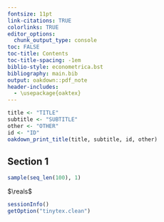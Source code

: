 ```yaml
---
fontsize: 11pt
link-citations: TRUE
colorlinks: TRUE
editor_options:
  chunk_output_type: console
toc: FALSE
toc-title: Contents
toc-title-spacing: -1em
biblio-style: econometrica.bst
bibliography: main.bib
output: oakdown::pdf_note
header-includes:
  - \usepackage{oaktex}
---
```


```r
title <- "TITLE"
subtitle <- "SUBTITLE"
other <- "OTHER"
id <- "ID"
oakdown_print_title(title, subtitle, id, other)
```

## Section 1

```r
sample(seq_len(100), 1)
```

$\reals$

```r
sessionInfo()
getOption("tinytex.clean")
```
